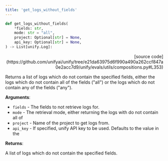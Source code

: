 ```yaml
---
title: 'get_logs_without_fields'
---
```


```python
def get_logs_without_fields(
    *fields: str,
    mode: str = "all",
    project: Optional[str] = None,
    api_key: Optional[str] = None,
) -> List[unify.Log]:
```

<p align="right">[source code](https://github.com/unifyai/unify/tree/e21da63975d6f990a490a262ccf847a0e2acc7d9/unify/evals/utils/compositions.py#L353)</p>

Returns a list of logs which do not contain the specified fields, either the logs
which do not contain all of the fields ("all") or the logs which do not contain any
of the fields ("any").

**Arguments**:

- `fields` - The fields to not retrieve logs for.
- `mode` - The retrieval mode, either returning the logs with do not contain all of
- `project` - Name of the project to get logs from.
- `api_key` - If specified, unify API key to be used. Defaults to the value in the



**Returns**:

A list of logs which do not contain the specified fields.